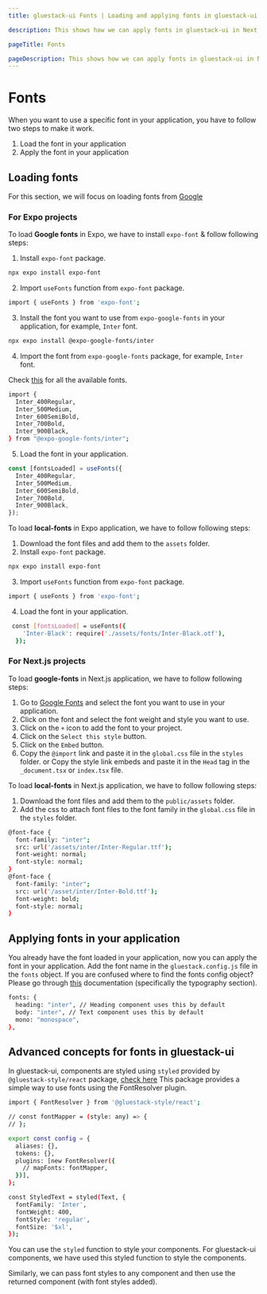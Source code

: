 ```yaml
---
title: gluestack-ui Fonts | Loading and applying fonts in gluestack-ui

description: This shows how we can apply fonts in gluestack-ui in Next.js and Expo projects.

pageTitle: Fonts

pageDescription: This shows how we can apply fonts in gluestack-ui in Next.js and Expo projects.
---
```



<Meta title="Advanced/Fonts" />

# Fonts

When you want to use a specific font in your application, you have to follow two steps to make it work.

1. Load the font in your application
2. Apply the font in your application

## Loading fonts

For this section, we will focus on loading fonts from [Google](https://fonts.google.com/)

### **For Expo projects**

To load **Google fonts** in Expo, we have to install `expo-font` & follow following steps:

1. Install `expo-font` package.

```bash
npx expo install expo-font
```

2. Import `useFonts` function from `expo-font` package.

```bash
import { useFonts } from 'expo-font';
```

3. Install the font you want to use from `expo-google-fonts` in your application, for example, `Inter` font.

```bash
npx expo install @expo-google-fonts/inter
```

4. Import the font from `expo-google-fonts` package, for example, `Inter` font.

Check [this](https://github.com/expo/google-fonts/) for all the available fonts.

```bash
import {
  Inter_400Regular,
  Inter_500Medium,
  Inter_600SemiBold,
  Inter_700Bold,
  Inter_900Black,
} from "@expo-google-fonts/inter";
```

5. Load the font in your application.

```jsx
const [fontsLoaded] = useFonts({
  Inter_400Regular,
  Inter_500Medium,
  Inter_600SemiBold,
  Inter_700Bold,
  Inter_900Black,
});
```

To load **local-fonts** in Expo application, we have to follow following steps:

1. Download the font files and add them to the `assets` folder.
2. Install `expo-font` package.

```bash
npx expo install expo-font
```

3. Import `useFonts` function from `expo-font` package.

```bash
import { useFonts } from 'expo-font';
```

4. Load the font in your application.

```bash
 const [fontsLoaded] = useFonts({
    'Inter-Black': require('./assets/fonts/Inter-Black.otf'),
  });
```

### **For Next.js projects**

To load **google-fonts** in Next.js application, we have to follow following steps:

1. Go to [Google Fonts](https://fonts.google.com/) and select the font you want to use in your application.
2. Click on the font and select the font weight and style you want to use.
3. Click on the `+` icon to add the font to your project.
4. Click on the `Select this style` button.
5. Click on the `Embed` button.
6. Copy the `@import` link and paste it in the `global.css` file in the `styles` folder.
   or
   Copy the style link embeds and paste it in the `Head` tag in the `_document.tsx` or `index.tsx` file.

To load **local-fonts** in Next.js application, we have to follow following steps:

1. Download the font files and add them to the `public/assets` folder.
2. Add the css to attach font files to the font family in the `global.css` file in the `styles` folder.

```bash
@font-face {
  font-family: "inter";
  src: url('/assets/inter/Inter-Regular.ttf');
  font-weight: normal;
  font-style: normal;
}
@font-face {
  font-family: "inter";
  src: url('/asset/inter/Inter-Bold.ttf');
  font-weight: bold;
  font-style: normal;
}
```

## Applying fonts in your application

You already have the font loaded in your application, now you can apply the font in your application.
Add the font name in the `gluestack.config.js` file in the `fonts` object. If you are confused where to find the fonts config object? Please go through [this](https://gluestack.io/ui/docs/theme-configuration/theme/default-tokens) documentation (specifically the typography section).

```bash
fonts: {
  heading: "inter", // Heading component uses this by default
  body: "inter", // Text component uses this by default
  mono: "monospace",
},
```

## Advanced concepts for fonts in gluestack-ui

In gluestack-ui, components are styled using `styled` provided by `@gluestack-style/react` package, [check here](/style)
This package provides a simple way to use fonts using the FontResolver plugin.

```bash
import { FontResolver } from '@gluestack-style/react';

// const fontMapper = (style: any) => {
// };

export const config = {
  aliases: {},
  tokens: {},
  plugins: [new FontResolver({
    // mapFonts: fontMapper,
  })],
};

const StyledText = styled(Text, {
  fontFamily: 'Inter',
  fontWeight: 400,
  fontStyle: 'regular',
  fontSize: '$xl',
});

```

You can use the `styled` function to style your components. For gluestack-ui components, we have used this styled function to style the components.

Similarly, we can pass font styles to any component and then use the returned component (with font styles added).
